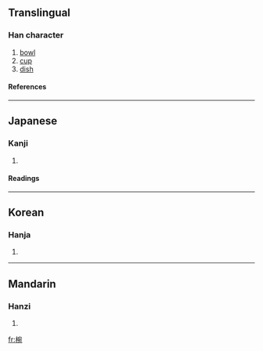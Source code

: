 ==Translingual==
===Han character===
{{Han char|rn=75|rad=木|as=08|sn=12|four=|canj=木十弓山 (DJNU)}}
# [[bowl]]
# [[cup]]
# [[dish]]
====References====
{{Han ref|kx=0535.130|dkj=15001|dj=0923.050|hdz=21239.020|uh=6900|ud=26880}}

----
==Japanese==
===Kanji===
{{ja-kanji|grade=|rs=木08}}
# {{defn|Japanese}} 
====Readings====
{{ja-readings|on=[[わん]] (wan)|kun=[[はち]] (hachi)}}

----
==Korean==
===Hanja===
{{ko-hanja|hangeul=완|eumhun=|rv=wan|mr=wan|y=wan}}
# {{defn|Korean}}

----
==Mandarin==
===Hanzi===
{{cmn-hanzi|pin=[[wǎn]] ([[wan3]])|wg=wan<sup>3</sup>}}
# {{defn|Mandarin}}

[[fr:椀]]